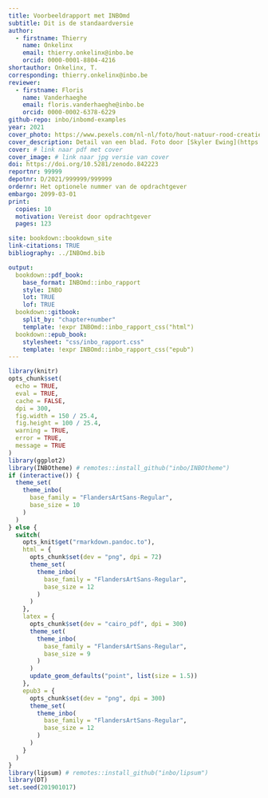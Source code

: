 ```yaml
--- 
title: Voorbeeldrapport met INBOmd
subtitle: Dit is de standaardversie
author: 
  - firstname: Thierry
    name: Onkelinx
    email: thierry.onkelinx@inbo.be
    orcid: 0000-0001-8804-4216
shortauthor: Onkelinx, T.
corresponding: thierry.onkelinx@inbo.be
reviewer:
  - firstname: Floris
    name: Vanderhaeghe
    email: floris.vanderhaeghe@inbo.be
    orcid: 0000-0002-6378-6229
github-repo: inbo/inbomd-examples
year: 2021
cover_photo: https://www.pexels.com/nl-nl/foto/hout-natuur-rood-creatief-4599227
cover_description: Detail van een blad. Foto door [Skyler Ewing](https://www.pexels.com/nl-nl/@skyler-ewing-266953?utm_content=attributionCopyText&utm_medium=referral&utm_source=pexels) via [Pexels](https://www.pexels.com/nl-nl/foto/hout-natuur-rood-creatief-4599227/?utm_content=attributionCopyText&utm_medium=referral&utm_source=pexels)
cover: # link naar pdf met cover
cover_image: # link naar jpg versie van cover
doi: https://doi.org/10.5281/zenodo.842223
reportnr: 99999
depotnr: D/2021/999999/999999
ordernr: Het optionele nummer van de opdrachtgever
embargo: 2099-03-01
print:
  copies: 10
  motivation: Vereist door opdrachtgever
  pages: 123

site: bookdown::bookdown_site
link-citations: TRUE
bibliography: ../INBOmd.bib

output:
  bookdown::pdf_book:
    base_format: INBOmd::inbo_rapport
    style: INBO
    lot: TRUE
    lof: TRUE
  bookdown::gitbook:
    split_by: "chapter+number"
    template: !expr INBOmd::inbo_rapport_css("html")
  bookdown::epub_book:
    stylesheet: "css/inbo_rapport.css"
    template: !expr INBOmd::inbo_rapport_css("epub")
---
```


```r
library(knitr)
opts_chunk$set(
  echo = TRUE, 
  eval = TRUE,
  cache = FALSE,
  dpi = 300,
  fig.width = 150 / 25.4,
  fig.height = 100 / 25.4,
  warning = TRUE,
  error = TRUE,
  message = TRUE
)
library(ggplot2)
library(INBOtheme) # remotes::install_github("inbo/INBOtheme")
if (interactive()) {
  theme_set(
    theme_inbo(
      base_family = "FlandersArtSans-Regular",
      base_size = 10
    )
  )
} else {
  switch(
    opts_knit$get("rmarkdown.pandoc.to"),
    html = {
      opts_chunk$set(dev = "png", dpi = 72)
      theme_set(
        theme_inbo(
          base_family = "FlandersArtSans-Regular", 
          base_size = 12
        )
      )
    },
    latex = {
      opts_chunk$set(dev = "cairo_pdf", dpi = 300)
      theme_set(
        theme_inbo(
          base_family = "FlandersArtSans-Regular", 
          base_size = 9
        )
      )
      update_geom_defaults("point", list(size = 1.5))
    },
    epub3 = {
      opts_chunk$set(dev = "png", dpi = 300)
      theme_set(
        theme_inbo(
          base_family = "FlandersArtSans-Regular", 
          base_size = 12
        )
      )
    }
  )
}
library(lipsum) # remotes::install_github("inbo/lipsum")
library(DT)
set.seed(201901017)
```
